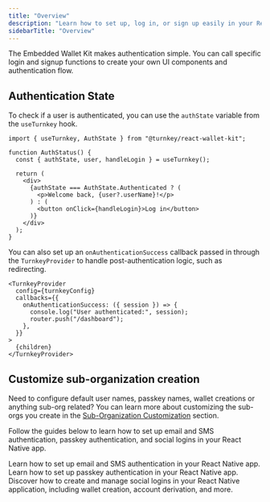 ```yaml
---
title: "Overview"
description: "Learn how to set up, log in, or sign up easily in your React app using @turnkey/react-native-wallet-kit."
sidebarTitle: "Overview"
---
```


The Embedded Wallet Kit makes authentication simple.
You can call specific login and signup functions to create your own UI components and authentication flow.

## Authentication State

To check if a user is authenticated, you can use the `authState` variable from the `useTurnkey` hook.

```tsx
import { useTurnkey, AuthState } from "@turnkey/react-wallet-kit";

function AuthStatus() {
  const { authState, user, handleLogin } = useTurnkey();

  return (
    <div>
      {authState === AuthState.Authenticated ? (
        <p>Welcome back, {user?.userName}!</p>
      ) : (
        <button onClick={handleLogin}>Log in</button>
      )}
    </div>
  );
}
```

You can also set up an `onAuthenticationSuccess` callback passed in through the `TurnkeyProvider` to handle post-authentication logic, such as redirecting.

```tsx
<TurnkeyProvider
  config={turnkeyConfig}
  callbacks={{
    onAuthenticationSuccess: ({ session }) => {
      console.log("User authenticated:", session);
      router.push("/dashboard");
    },
  }}
>
  {children}
</TurnkeyProvider>
```

## Customize sub-organization creation

Need to configure default user names, passkey names, wallet creations or anything sub-org related?
You can learn more about customizing the sub-orgs you create in the [Sub-Organization Customization](/sdks/react-native/sub-organization-customization) section.

Follow the guides below to learn how to set up email and SMS authentication, passkey authentication, and social logins in your React Native app.

<CardGroup>
  <Card
    title="Email & SMS"
    href="/sdks/react-native/email-sms-otp-auth"
    icon="file-lines"
    iconType="solid"
    horizontal
  >
    Learn how to set up email and SMS authentication in your React Native app.
  </Card>
  <Card
    title="Passkey Authentication"
    href="/sdks/react-native/passkey-auth"
    icon="file-lines"
    iconType="solid"
    horizontal
  >
    Learn how to set up passkey authentication in your React Native app.
  </Card>
  <Card
    title="Social Logins"
    href="/sdks/react-native/social-logins"
    icon="file-lines"
    iconType="solid"
    horizontal
  >
    Discover how to create and manage social logins in your React Native
    application, including wallet creation, account derivation, and more.
  </Card>

</CardGroup>
